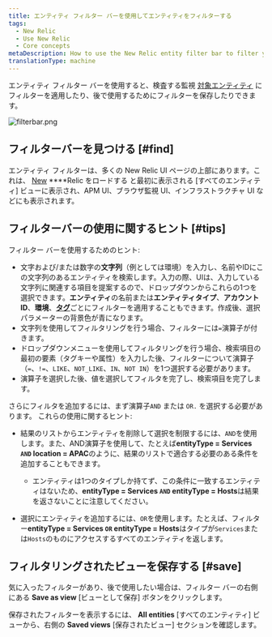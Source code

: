 ```yaml
---
title: エンティティ フィルター バーを使用してエンティティをフィルターする
tags:
  - New Relic
  - Use New Relic
  - Core concepts
metaDescription: How to use the New Relic entity filter bar to filter your entities and save useful filtered views.
translationType: machine
---
```



エンティティ フィルター バーを使用すると、検査する監視 [対象エンティティ](/docs/new-relic-solutions/new-relic-one/core-concepts/what-entity-new-relic) にフィルターを適用したり、後で使用するためにフィルターを保存したりできます。

<img
  title="filterbar.png"
  alt="filterbar.png"
  src={platformFilteringEntities}
/>

## フィルターバーを見つける [#find]

エンティティ フィルターは、多くの New Relic UI ページの上部にあります。これは、 [New](https://one.newrelic.com) ****Relic をロードする と最初に表示される \[すべてのエンティティ] ビューに表示され、APM UI、ブラウザ監視 UI、インフラストラクチャ UI などにも表示されます。

## フィルターバーの使用に関するヒント [#tips]

フィルター バーを使用するためのヒント:

* 文字および/または数字の**文字列**（例としては環境）を入力し、名前やIDにこの文字列のあるエンティティを検索します。入力の際、UIは、入力している文字列に関連する項目を提案するので、ドロップダウンからこれらの1つを選択できます。**エンティティ**の名前または**エンティティタイプ**、**アカウントID**、**環境**、[**タグ**](/docs/new-relic-one/use-new-relic-one/core-concepts/tagging-use-tags-organize-group-what-you-monitor)ごとにフィルターを適用することもできます。作成後、選択パラメーターの背景色が青になります。
* 文字列を使用してフィルタリングを行う場合、フィルターには`=`演算子が付きます。
* ドロップダウンメニューを使用してフィルタリングを行う場合、検索項目の最初の要素（タグキーや属性）を入力した後、フィルターについて演算子（`=`、`!=`、`LIKE`、`NOT_LIKE`、`IN`、`NOT IN`）を1つ選択する必要があります。
* 演算子を選択した後、値を選択してフィルタを完了し、検索項目を完了します。

さらにフィルタを追加するには、まず演算子`AND` または `OR.` を選択する必要があります。 これらの使用に関するヒント:

* 結果のリストからエンティティを削除して選択を制限するには、`AND`を使用します。また、AND演算子を使用して、たとえば**entityType = Services `AND` location = APAC**のように、結果のリストで適合する必要のある条件を追加することもできます。

  * エンティティは1つのタイプしか持てず、この条件に一致するエンティティはないため、**entityType = Services `AND` entityType = Hosts**は結果を返さないことに注意してください。

* 選択にエンティティを追加するには、`OR`を使用します。たとえば、フィルター**entityType = Services `OR` entityType = Hosts**はタイプが`Services`または`Hosts`のものにアクセスするすべてのエンティティを返します。

## フィルタリングされたビューを保存する [#save]

気に入ったフィルターがあり、後で使用したい場合は、フィルター バーの右側にある **Save as view** \[ビューとして保存] ボタンをクリックします。

保存されたフィルターを表示するには、 **All entities** \[すべてのエンティティ] ビューから、右側の **Saved views** \[保存されたビュー] セクションを確認します。